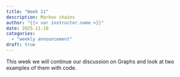```yaml
---
title: "Week 11"
description: Markov chains
author: "{{< var instructor.name >}}"
date: 2025-11-10
categories:
  - "weekly announcement"
draft: true
---
```


This week we will continue our discussion on Graphs and look at two examples of them with code.
